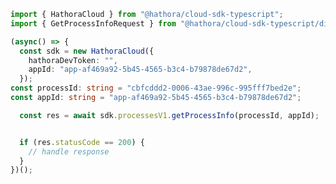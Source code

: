 ```typescript GetProcessInfo.ts
import { HathoraCloud } from "@hathora/cloud-sdk-typescript";
import { GetProcessInfoRequest } from "@hathora/cloud-sdk-typescript/dist/sdk/models/operations";

(async() => {
  const sdk = new HathoraCloud({
    hathoraDevToken: "",
    appId: "app-af469a92-5b45-4565-b3c4-b79878de67d2",
  });
const processId: string = "cbfcddd2-0006-43ae-996c-995fff7bed2e";
const appId: string = "app-af469a92-5b45-4565-b3c4-b79878de67d2";

  const res = await sdk.processesV1.getProcessInfo(processId, appId);


  if (res.statusCode == 200) {
    // handle response
  }
})();
```
